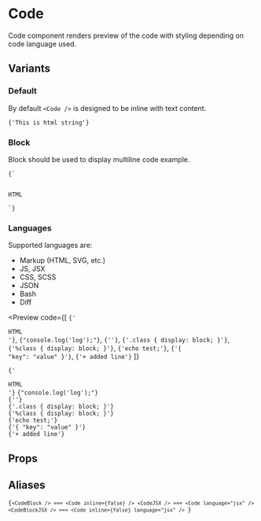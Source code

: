 
# Code

Code component renders preview of the code with styling depending on code language used.

## Variants

### Default

By default `<Code />` is designed to be inline with text content.

<Preview>
  <Code>{'This is <span>html</span> string'}</Code>
</Preview>

### Block

Block should be used to display multiline code example.

<Preview>
  <Code inline={false}>{`<div>
  <div>HTML</div>
</div>`}</Code>
</Preview>

### Languages

Supported languages are:

- Markup (HTML, SVG, etc.)
- JS, JSX
- CSS, SCSS
- JSON
- Bash
- Diff

<Preview
  code={[
    <Code>{'<div>HTML</div>'}</Code>,
    <Code language="js">{"console.log('log');"}</Code>,
    <Code language="jsx">{'<Component prop={prop} />'}</Code>,
    <Code language="css">{'.class { display: block; }'}</Code>,
    <Code language="scss">{'%class { display: block; }'}</Code>,
    <Code language="bash">{'echo test;'}</Code>,
    <Code language="json">{'{ "key": "value" }'}</Code>,
    <Code language="diff">{'+ added line'}</Code>
  ]}
>
  <Code>{'<div>HTML</div>'}</Code>
  <Code language="js">{"console.log('log');"}</Code>
  <br />
  <Code language="jsx">{'<Component prop={prop} />'}</Code>
  <br />
  <Code language="css">{'.class { display: block; }'}</Code>
  <br />
  <Code language="scss">{'%class { display: block; }'}</Code>
  <br />
  <Code language="bash">{'echo test;'}</Code>
  <br />
  <Code language="json">{'{ "key": "value" }'}</Code>
  <br />
  <Code language="diff">{'+ added line'}</Code>
  <br />
</Preview>

## Props

<ComponentDocs component={Code} />

## Aliases

<Code inline={false} language="jsx">{`<CodeBlock /> === <Code inline={false} />
<CodeJSX /> === <Code language="jsx" />
<CodeBlockJSX /> === <Code inline={false} language="jsx" />
`}</Code>
